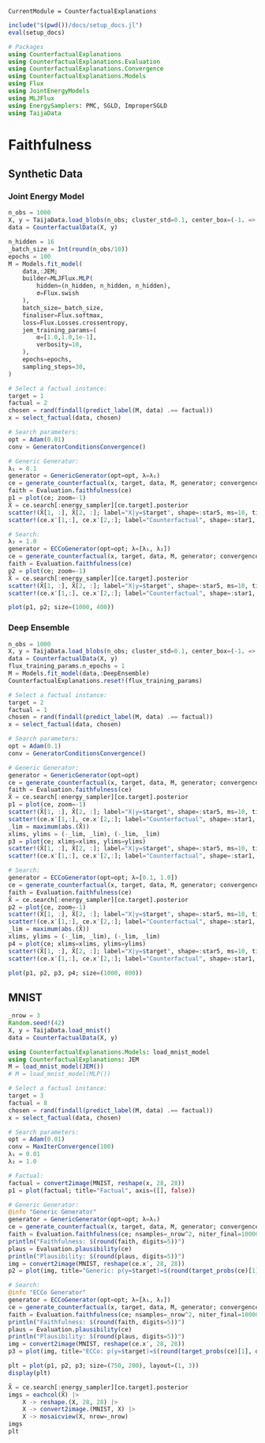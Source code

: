 ```@meta
CurrentModule = CounterfactualExplanations 
```

```julia
include("$(pwd())/docs/setup_docs.jl")
eval(setup_docs)

# Packages
using CounterfactualExplanations
using CounterfactualExplanations.Evaluation
using CounterfactualExplanations.Convergence
using CounterfactualExplanations.Models
using Flux
using JointEnergyModels
using MLJFlux
using EnergySamplers: PMC, SGLD, ImproperSGLD
using TaijaData
```

# Faithfulness

## Synthetic Data

### Joint Energy Model

```julia
n_obs = 1000
X, y = TaijaData.load_blobs(n_obs; cluster_std=0.1, center_box=(-1. => 1.))
data = CounterfactualData(X, y)

n_hidden = 16
_batch_size = Int(round(n_obs/10))
epochs = 100
M = Models.fit_model(
    data,:JEM;
    builder=MLJFlux.MLP(
        hidden=(n_hidden, n_hidden, n_hidden), 
        σ=Flux.swish
    ),
    batch_size=_batch_size,
    finaliser=Flux.softmax,
    loss=Flux.Losses.crossentropy,
    jem_training_params=(
        α=[1.0,1.0,1e-1],
        verbosity=10,
    ),
    epochs=epochs,
    sampling_steps=30,
)
```

```julia
# Select a factual instance:
target = 1
factual = 2
chosen = rand(findall(predict_label(M, data) .== factual))
x = select_factual(data, chosen)

# Search parameters:
opt = Adam(0.01)
conv = GeneratorConditionsConvergence()

# Generic Generator:
λ₁ = 0.1
generator = GenericGenerator(opt=opt, λ=λ₁)
ce = generate_counterfactual(x, target, data, M, generator; convergence=conv, num_counterfactuals=5)
faith = Evaluation.faithfulness(ce)
p1 = plot(ce; zoom=-1)
X̂ = ce.search[:energy_sampler][ce.target].posterior
scatter!(X̂[1, :], X̂[2, :]; label="X|y=$target", shape=:star5, ms=10, title="Generic Generator ($(round(faith, digits=5)))", color=3, alpha=0.1)
scatter!(ce.x′[1,:], ce.x′[2,:]; label="Counterfactual", shape=:star1, ms=20, color=4)

# Search:
λ₂ = 1.0
generator = ECCoGenerator(opt=opt; λ=[λ₁, λ₂])
ce = generate_counterfactual(x, target, data, M, generator; convergence=conv, num_counterfactuals=5)
faith = Evaluation.faithfulness(ce)
p2 = plot(ce; zoom=-1)
X̂ = ce.search[:energy_sampler][ce.target].posterior
scatter!(X̂[1, :], X̂[2, :]; label="X|y=$target", shape=:star5, ms=10, title="ECCo Generator ($(round(faith, digits=5)))", color=3, alpha=0.1)
scatter!(ce.x′[1,:], ce.x′[2,:]; label="Counterfactual", shape=:star1, ms=20, color=4)

plot(p1, p2; size=(1000, 400))
```

### Deep Ensemble

```julia
n_obs = 1000
X, y = TaijaData.load_blobs(n_obs; cluster_std=0.1, center_box=(-1. => 1.))
data = CounterfactualData(X, y)
flux_training_params.n_epochs = 1
M = Models.fit_model(data,:DeepEnsemble)
CounterfactualExplanations.reset!(flux_training_params)
```

```julia
# Select a factual instance:
target = 2
factual = 1
chosen = rand(findall(predict_label(M, data) .== factual))
x = select_factual(data, chosen)

# Search parameters:
opt = Adam(0.1)
conv = GeneratorConditionsConvergence()

# Generic Generator:
generator = GenericGenerator(opt=opt)
ce = generate_counterfactual(x, target, data, M, generator; convergence=conv, initialization=:identity)
faith = Evaluation.faithfulness(ce)
X̂ = ce.search[:energy_sampler][ce.target].posterior
p1 = plot(ce, zoom=-1)
scatter!(X̂[1, :], X̂[2, :]; label="X|y=$target", shape=:star5, ms=10, title="Generic Generator ($(round(faith, digits=5)))", color=3, alpha=0.1)
scatter!(ce.x′[1,:], ce.x′[2,:]; label="Counterfactual", shape=:star1, ms=20, color=4)
_lim = maximum(abs.(X̂))
xlims, ylims = (-_lim, _lim), (-_lim, _lim)
p3 = plot(ce; xlims=xlims, ylims=ylims)
scatter!(X̂[1, :], X̂[2, :]; label="X|y=$target", shape=:star5, ms=10, title="Generic Generator ($(round(faith, digits=5)))", color=3, alpha=0.1)
scatter!(ce.x′[1,:], ce.x′[2,:]; label="Counterfactual", shape=:star1, ms=20, color=4)

# Search:
generator = ECCoGenerator(opt=opt; λ=[0.1, 1.0])
ce = generate_counterfactual(x, target, data, M, generator; convergence=conv, initialization=:identity)
faith = Evaluation.faithfulness(ce)
X̂ = ce.search[:energy_sampler][ce.target].posterior
p2 = plot(ce, zoom=-1)
scatter!(X̂[1, :], X̂[2, :]; label="X|y=$target", shape=:star5, ms=10, title="ECCo Generator ($(round(faith, digits=5)))", color=3, alpha=0.1)
scatter!(ce.x′[1,:], ce.x′[2,:]; label="Counterfactual", shape=:star1, ms=20, color=4)
_lim = maximum(abs.(X̂))
xlims, ylims = (-_lim, _lim), (-_lim, _lim)
p4 = plot(ce; xlims=xlims, ylims=ylims)
scatter!(X̂[1, :], X̂[2, :]; label="X|y=$target", shape=:star5, ms=10, title="ECCo Generator ($(round(faith, digits=5)))", color=3, alpha=0.1)
scatter!(ce.x′[1,:], ce.x′[2,:]; label="Counterfactual", shape=:star1, ms=20, color=4)

plot(p1, p2, p3, p4; size=(1000, 800))
```

## MNIST

```julia
_nrow = 3
Random.seed!(42)
X, y = TaijaData.load_mnist()
data = CounterfactualData(X, y)

using CounterfactualExplanations.Models: load_mnist_model
using CounterfactualExplanations: JEM
M = load_mnist_model(JEM())
# M = load_mnist_model(MLP())

# Select a factual instance:
target = 3
factual = 8
chosen = rand(findall(predict_label(M, data) .== factual))
x = select_factual(data, chosen)

# Search parameters:
opt = Adam(0.01)
conv = MaxIterConvergence(100)
λ₁ = 0.01
λ₂ = 1.0

# Factual:
factual = convert2image(MNIST, reshape(x, 28, 28))
p1 = plot(factual; title="Factual", axis=([], false))

# Generic Generator:
@info "Generic Generator"
generator = GenericGenerator(opt=opt; λ=λ₁)
ce = generate_counterfactual(x, target, data, M, generator; convergence=conv, initialization=:identity)
faith = Evaluation.faithfulness(ce; nsamples=_nrow^2, niter_final=10000)
println("Faithfulness: $(round(faith, digits=5))")
plaus = Evaluation.plausibility(ce)
println("Plausibility: $(round(plaus, digits=5))")
img = convert2image(MNIST, reshape(ce.x′, 28, 28))
p2 = plot(img, title="Generic: p(y=$target)=$(round(target_probs(ce)[1], digits=5))", axis=([], false))

# Search:
@info "ECCo Generator"
generator = ECCoGenerator(opt=opt; λ=[λ₁, λ₂])
ce = generate_counterfactual(x, target, data, M, generator; convergence=conv, initialization=:identity)
faith = Evaluation.faithfulness(ce; nsamples=_nrow^2, niter_final=10000)
println("Faithfulness: $(round(faith, digits=5))")
plaus = Evaluation.plausibility(ce)
println("Plausibility: $(round(plaus, digits=5))")
img = convert2image(MNIST, reshape(ce.x′, 28, 28))
p3 = plot(img, title="ECCo: p(y=$target)=$(round(target_probs(ce)[1], digits=5))", axis=([], false))

plt = plot(p1, p2, p3; size=(750, 200), layout=(1, 3))
display(plt)

X̂ = ce.search[:energy_sampler][ce.target].posterior 
imgs = eachcol(X̂) |>
    X -> reshape.(X, 28, 28) |>
    X -> convert2image.(MNIST, X) |>
    X -> mosaicview(X, nrow=_nrow)
imgs
plt
```
